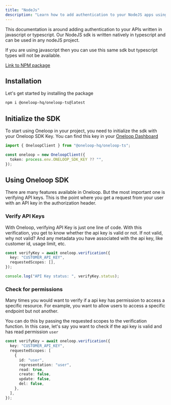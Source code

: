 ```yaml
---
title: "NodeJs"
description: "Learn how to add authentication to your NodeJS apps using Oneloop"
---
```


This documentation is around adding authentication to your APIs written in javascript or typescript. Our NodeJS sdk is written natively in typescript and can be used in any nodeJS project.

If you are using javascript then you can use this same sdk but typescript types will not be available.

[Link to NPM package](https://www.npmjs.com/package/@oneloop-hq/oneloop-ts)

## Installation

Let's get started by installing the package

```bash bash
npm i @oneloop-hq/oneloop-ts@latest
```

## Initialize the SDK

To start using Oneloop in your project, you need to initialize the sdk with your Oneloop SDK Key. You can find this key in your [Oneloop Dashboard](https://dashboard.oneloop.ai/sdk-keys-manager)

```typescript
import { OneloopClient } from "@oneloop-hq/oneloop-ts";

const oneloop = new OneloopClient({
  token: process.env.ONELOOP_SDK_KEY ?? "",
});
```

## Using Oneloop SDK

There are many features available in Oneloop. But the most important one is verifying API keys. This is the point where you get a request from your user with an API key in the authorization header.

### Verify API Keys

With Oneloop, verifying API Key is just one line of code. With this verification, you get to know whether the api key is valid or not. If not valid, why not valid? And any metadata you have associated with the api key, like customer id, usage limit, etc.

```typescript
const verifyKey = await oneloop.verification({
  key: "CUSTOMER_API_KEY",
  requestedScopes: [],
});

console.log("API Key status: ", verifyKey.status);
```

### Check for permissions

Many times you would want to verify if a api key has permission to access a specific resource. For example, you want to allow users to access a specific endpoint but not another.

You can do this by passing the requested scopes to the verification function. In this case, let's say you want to check if the api key is valid and has read permission `user`

```typescript
const verifyKey = await oneloop.verification({
  key: "CUSTOMER_API_KEY",
  requestedScopes: [
    {
      id: "user",
      representation: "user",
      read: true,
      create: false,
      update: false,
      del: false,
    },
  ],
});
```

###
